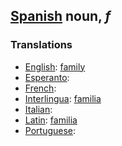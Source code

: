 == [[Spanish]] noun, ''f'' ==
===Translations===
*[[English]]: [[family]]
*[[Esperanto]]: [[]]
*[[French]]: [[]]
*[[Interlingua]]: [[familia]]
*[[Italian]]: [[]]
*[[Latin]]: [[familia]]
*[[Portuguese]]: [[]]
